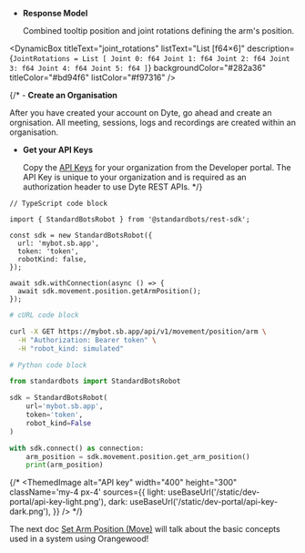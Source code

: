 
- **Response Model**

  Combined tooltip position and joint rotations defining the arm's position.
  
<DynamicBox
  titleText="joint_rotations"
  listText="List [f64×6]"
  description={`JointRotations = List [
  Joint 0: f64
  Joint 1: f64
  Joint 2: f64
  Joint 3: f64
  Joint 4: f64
  Joint 5: f64
  ]`}
  backgroundColor="#282a36"
  titleColor="#bd94f6"
  listColor="#f97316"
/>

{/* - **Create an Organisation**

  After you have created your account on Dyte, go ahead and create an orgnisation. All meeting, sessions, logs and recordings are created within an organisation.

- **Get your API Keys**

  Copy the [API Keys](https://dev.dyte.io/apikeys) for your organization from
the Developer portal. The API Key is unique to your organization and is
required as an authorization header to use Dyte REST APIs. */}


```tsx
// TypeScript code block

import { StandardBotsRobot } from '@standardbots/rest-sdk';

const sdk = new StandardBotsRobot({
  url: 'mybot.sb.app',
  token: 'token',
  robotKind: false,
});

await sdk.withConnection(async () => {
  await sdk.movement.position.getArmPosition();
});
```

```bash
# cURL code block

curl -X GET https://mybot.sb.app/api/v1/movement/position/arm \
  -H "Authorization: Bearer token" \
  -H "robot_kind: simulated"
```

```python
# Python code block

from standardbots import StandardBotsRobot

sdk = StandardBotsRobot(
    url='mybot.sb.app',
    token='token',
    robot_kind=False
)

with sdk.connect() as connection:
    arm_position = sdk.movement.position.get_arm_position()
    print(arm_position)
```

{/* <ThemedImage
  alt="API key"
  width="400"
  height="300"
  className='my-4 px-4'
  sources={{
    light: useBaseUrl('/static/dev-portal/api-key-light.png'),
    dark: useBaseUrl('/static/dev-portal/api-key-dark.png'),
  }}
/> */}


The next doc <a href={props.slug}>Set Arm Position (Move)</a> will talk about the basic concepts used in a system using Orangewood!
